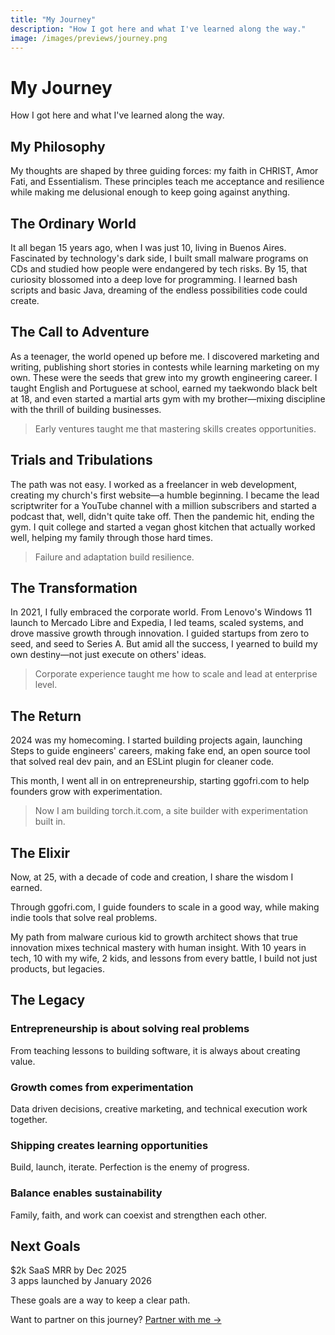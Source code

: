 ```yaml
---
title: "My Journey"
description: "How I got here and what I've learned along the way."
image: /images/previews/journey.png
---
```


# My Journey

How I got here and what I've learned along the way.

## My Philosophy

My thoughts are shaped by three guiding forces: my faith in CHRIST, Amor Fati, and Essentialism. These principles teach me acceptance and resilience while making me delusional enough to keep going against anything.

## The Ordinary World

It all began 15 years ago, when I was just 10, living in Buenos Aires. Fascinated by technology's dark side, I built small malware programs on CDs and studied how people were endangered by tech risks. By 15, that curiosity blossomed into a deep love for programming. I learned bash scripts and basic Java, dreaming of the endless possibilities code could create.

## The Call to Adventure

As a teenager, the world opened up before me. I discovered marketing and writing, publishing short stories in contests while learning marketing on my own. These were the seeds that grew into my growth engineering career. I taught English and Portuguese at school, earned my taekwondo black belt at 18, and even started a martial arts gym with my brother—mixing discipline with the thrill of building businesses.

> Early ventures taught me that mastering skills creates opportunities.

## Trials and Tribulations

The path was not easy. I worked as a freelancer in web development, creating my church's first website—a humble beginning. I became the lead scriptwriter for a YouTube channel with a million subscribers and started a podcast that, well, didn't quite take off. Then the pandemic hit, ending the gym. I quit college and started a vegan ghost kitchen that actually worked well, helping my family through those hard times.

> Failure and adaptation build resilience.

## The Transformation

In 2021, I fully embraced the corporate world. From Lenovo's Windows 11 launch to Mercado Libre and Expedia, I led teams, scaled systems, and drove massive growth through innovation. I guided startups from zero to seed, and seed to Series A. But amid all the success, I yearned to build my own destiny—not just execute on others' ideas.

> Corporate experience taught me how to scale and lead at enterprise level.

## The Return

2024 was my homecoming. I started building projects again, launching Steps to guide engineers' careers, making fake end, an open source tool that solved real dev pain, and an ESLint plugin for cleaner code.

This month, I went all in on entrepreneurship, starting ggofri.com to help founders grow with experimentation.

> Now I am building torch.it.com, a site builder with experimentation built in.

## The Elixir

Now, at 25, with a decade of code and creation, I share the wisdom I earned.

Through ggofri.com, I guide founders to scale in a good way, while making indie tools that solve real problems.

My path from malware curious kid to growth architect shows that true innovation mixes technical mastery with human insight. With 10 years in tech, 10 with my wife, 2 kids, and lessons from every battle, I build not just products, but legacies.

## The Legacy

### Entrepreneurship is about solving real problems
From teaching lessons to building software, it is always about creating value.

### Growth comes from experimentation
Data driven decisions, creative marketing, and technical execution work together.

### Shipping creates learning opportunities
Build, launch, iterate. Perfection is the enemy of progress.

### Balance enables sustainability
Family, faith, and work can coexist and strengthen each other.

## Next Goals

$2k SaaS MRR by Dec 2025  
3 apps launched by January 2026

These goals are a way to keep a clear path.

Want to partner on this journey? [Partner with me →](button)